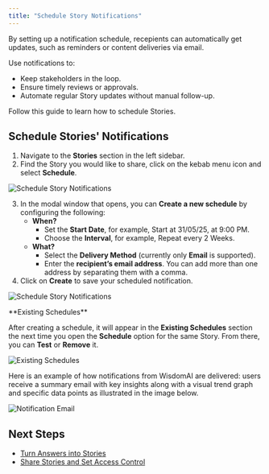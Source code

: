 ```yaml
---
title: "Schedule Story Notifications"
---
```


By setting up a notification schedule, recepients can automatically get updates, such as reminders or content deliveries via email.

Use notifications to:

- Keep stakeholders in the loop.
- Ensure timely reviews or approvals.
- Automate regular Story updates without manual follow-up.

Follow this guide to learn how to schedule Stories.

## Schedule Stories' Notifications

1. Navigate to the **Stories** section in the left sidebar.
2. Find the Story you would like to share, click on the kebab menu icon and select **Schedule**.

![Schedule Story Notifications](/images/schedule-story-notifications.png)

3. In the modal window that opens, you can **Create a new schedule** by configuring the following:
   - **When?**
     - Set the **Start Date**, for example, Start at 31/05/25, at 9:00 PM.
     - Choose the **Interval**, for example, Repeat every 2 Weeks.
   - **What?**
     - Select the **Delivery Method** (currently only **Email** is supported).
     - Enter the **recipient’s email address**. You can add more than one address by separating them with a comma.
4. Click on **Create** to save your scheduled notification.

![Schedule Story Notifications](/images/schedule-story-notifications-04.png)

<Note>
  **Existing Schedules**

  After creating a schedule, it will appear in the **Existing Schedules** section the next time you open the **Schedule** option for the same Story.
  From there, you can **Test** or **Remove** it.

  ![Existing Schedules](/images/existingschedules.png)
</Note>

Here is an example of how notifications from WisdomAI are delivered: users receive a summary email with key insights along with a visual trend graph and specific data points as illustrated in the image below.

![Notification Email](/images/notification-emailv2.png)

## Next Steps

- [Turn Answers into Stories](using-wisdom-ai-everyday/turn-answers-into-stories)
- [Share Stories and Set Access Control](/using-wisdom-ai-everyday/share-stories-and-set-access-control)
